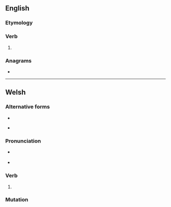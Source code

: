 ==English==

===Etymology===
{{suffix|en|care|est}}

===Verb===
{{head|en|verb form}}

# {{en-archaic second-person singular of|care}}

===Anagrams===
* {{anagrams|en|a=acerst|Cartes|Caster|Cestar|acters|carets|cartes|caster|caters|crates|creats|racest|reacts|recast|rescat|reäcts|traces}}

----

==Welsh==

===Alternative forms===
* {{l|cy|caraist}}
* {{l|cy|ceraist}} {{qualifier|literary}}

===Pronunciation===
* {{a|cy-N}} {{IPA|cy|/ˈkarɛsd/|[ˈkʰarɛst]}}
* {{a|cy-S}} {{IPA|cy|/ˈkaːrɛsd/|[ˈkʰaːrɛst]|/ˈkarɛsd/|[ˈkʰarɛst]}}

===Verb===
{{head|cy|verb form}}

# {{lb|cy|colloquial}} {{inflection of|cy|caru||2|s|pret}}

===Mutation===
{{cy-mut}}